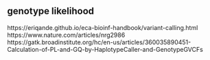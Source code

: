 



## genotype likelihood

https://eriqande.github.io/eca-bioinf-handbook/variant-calling.html
https://www.nature.com/articles/nrg2986
https://gatk.broadinstitute.org/hc/en-us/articles/360035890451-Calculation-of-PL-and-GQ-by-HaplotypeCaller-and-GenotypeGVCFs
